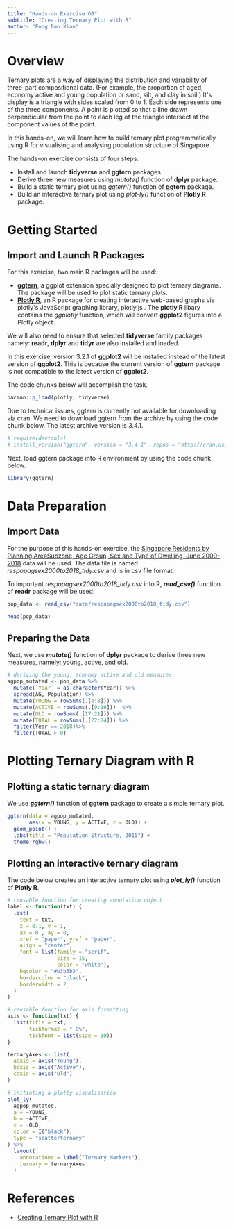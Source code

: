 ```yaml
---
title: "Hands-on Exercise 6B"
subtitle: "Creating Ternary Plot with R"
author: "Fong Bao Xian"
---
```


# Overview

Ternary plots are a way of displaying the distribution and variability of three-part compositional data. (For example, the proportion of aged, economy active and young population or sand, silt, and clay in soil.) It\'s display is a triangle with sides scaled from 0 to 1. Each side represents one of the three components. A point is plotted so that a line drawn perpendicular from the point to each leg of the triangle intersect at the component values of the point.

In this hands-on, we will learn how to build ternary plot programmatically using R for visualising and analysing population structure of Singapore.

The hands-on exercise consists of four steps:

-   Install and launch **tidyverse** and **ggtern** packages.
-   Derive three new measures using *mutate()* function of **dplyr** package.
-   Build a static ternary plot using *ggtern()* function of **ggtern** package.
-   Build an interactive ternary plot using *plot-ly()* function of **Plotly R** package.

# Getting Started

## Import and Launch R Packages

For this exercise, two main R packages will be used:

-   [**ggtern**](http://www.ggtern.com/), a ggplot extension specially designed to plot ternary diagrams. The package will be used to plot static ternary plots.
-   [**Plotly R**](https://plot.ly/r/), an R package for creating interactive web-based graphs via plotly\'s JavaScript graphing library, plotly.js . The **plotly R** libary contains the *ggplotly* function, which will convert **ggplot2** figures into a Plotly object.

We will also need to ensure that selected **tidyverse** family packages namely: **readr**, **dplyr** and **tidyr** are also installed and loaded.

In this exercise, version 3.2.1 of **ggplot2** will be installed instead of the latest version of **ggplot2**. This is because the current version of **ggtern** package is not compatible to the latest version of **ggplot2**.

The code chunks below will accomplish the task.

```r
pacman::p_load(plotly, tidyverse)
```

Due to technical issues, ggtern is currently not available for downloading via cran. We need to download ggtern from the archive by using the code chunk below. The latest archive version is 3.4.1.

```r
# require(devtools)
# install_version("ggtern", version = "3.4.1", repos = "http://cran.us.r-project.org")
```

Next, load ggtern package into R environment by using the code chunk below.

```r
library(ggtern)
```

# Data Preparation

## Import Data

For the purpose of this hands-on exercise, the [Singapore Residents by Planning AreaSubzone, Age Group, Sex and Type of Dwelling, June 2000-2018](#0) data will be used. The data file is named *respopagsex2000to2018_tidy.csv* and is in csv file format.

To important *respopagsex2000to2018_tidy.csv* into R, ***read_csv()*** function of **readr** package will be used.

```r
pop_data <- read_csv("data/respopagsex2000to2018_tidy.csv")
```

```r
head(pop_data)
```

## Preparing the Data

Next, we use ***mutate()*** function of **dplyr** package to derive three new measures, namely: young, active, and old.

```r
# deriving the young, economy active and old measures
agpop_mutated <- pop_data %>% 
  mutate(`Year` = as.character(Year)) %>% 
  spread(AG, Population) %>% 
  mutate(YOUNG = rowSums(.[4:8])) %>% 
  mutate(ACTIVE = rowSums(.[9:16]))  %>%
  mutate(OLD = rowSums(.[17:21])) %>%
  mutate(TOTAL = rowSums(.[22:24])) %>%
  filter(Year == 2018)%>%
  filter(TOTAL > 0)
```

# Plotting Ternary Diagram with R

## Plotting a static ternary diagram

We use ***ggtern()*** function of **ggtern** package to create a simple ternary plot.

```r
ggtern(data = agpop_mutated,
       aes(x = YOUNG, y = ACTIVE, z = OLD)) +
  geom_point() +
  labs(title = "Population Structure, 2015") +
  theme_rgbw()
```

## Plotting an interactive ternary diagram

The code below creates an interactive ternary plot using ***plot_ly()*** function of **Plotly R**.

```r
# reusable function for creating annotation object
label <- function(txt) {
  list(
    text = txt,
    x = 0.1, y = 1,
    ax = 0 , ay = 0,
    xref = "paper", yref = "paper",
    align = "center",
    font = list(family = "serif",
                size = 15,
                color = "white"),
    bgcolor = "#b3b3b3",
    bordercolor = "black",
    borderwidth = 2
  )
}

# reusable function for axis formatting
axis <- function(txt) {
  list(title = txt,
       tickformat = ".0%",
       tickfont = list(size = 10))
}

ternaryAxes <- list(
  aaxis = axis("Young"), 
  baxis = axis("Active"), 
  caxis = axis("Old")
)

# initiating a plotly visualisation
plot_ly(
  agpop_mutated,
  a = ~YOUNG,
  b = ~ACTIVE,
  c = ~OLD,
  color = I("black"),
  type = "scatterternary"
) %>% 
  layout(
    annotations = label("Ternary Markers"),
    ternary = ternaryAxes
  )
```

# References

-   [Creating Ternary Plot with R](https://r4va.netlify.app/chap13.html)

